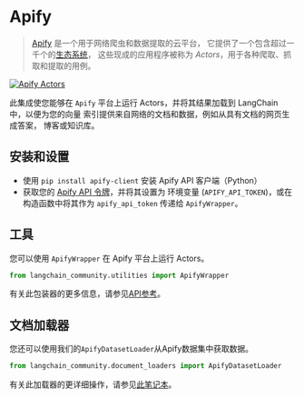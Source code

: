 # Apify


>[Apify](https://apify.com) 是一个用于网络爬虫和数据提取的云平台，
>它提供了一个包含超过一千个的[生态系统](https://apify.com/store)，
>这些现成的应用程序被称为 *Actors*，用于各种爬取、抓取和提取的用例。

[![Apify Actors](/img/ApifyActors.png)](https://apify.com/store)

此集成使您能够在 `Apify` 平台上运行 Actors，并将其结果加载到 LangChain 中，以便为您的向量
索引提供来自网络的文档和数据，例如从具有文档的网页生成答案，
博客或知识库。


## 安装和设置

- 使用 `pip install apify-client` 安装 Apify API 客户端（Python）
- 获取您的 [Apify API 令牌](https://console.apify.com/account/integrations)，并将其设置为
环境变量 (`APIFY_API_TOKEN`)，或在构造函数中将其作为 `apify_api_token` 传递给 `ApifyWrapper`。


## 工具

您可以使用 `ApifyWrapper` 在 Apify 平台上运行 Actors。

```python
from langchain_community.utilities import ApifyWrapper
```

有关此包装器的更多信息，请参见[API参考](https://python.langchain.com/api_reference/community/utilities/langchain_community.utilities.apify.ApifyWrapper.html)。


## 文档加载器

您还可以使用我们的`ApifyDatasetLoader`从Apify数据集中获取数据。

```python
from langchain_community.document_loaders import ApifyDatasetLoader
```

有关此加载器的更详细操作，请参见[此笔记本](/docs/integrations/document_loaders/apify_dataset)。

